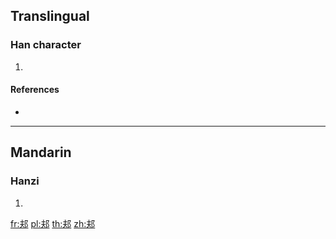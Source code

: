 {{character info/new}}
==Translingual==

===Han character===
{{Han char|rn=163|rad=邑|as=04|sn=7|four=57027|canj=QONL}}

# {{defn|Han|sort=邑04}}

====References====
* {{Han ref|kx=1268.190|dkj=39293|hdz=63757.030|uh=909E|ud=37022|bh=CBAA|bd=52138}}

----

==Mandarin==

===Hanzi===
{{cmn-hanzi|pin=[[fū]] ([[fu1]])|wg=fu<sup>1</sup>}}

# {{defn|lang=cmn|sort=邑04}}

[[fr:邞]]
[[pl:邞]]
[[th:邞]]
[[zh:邞]]